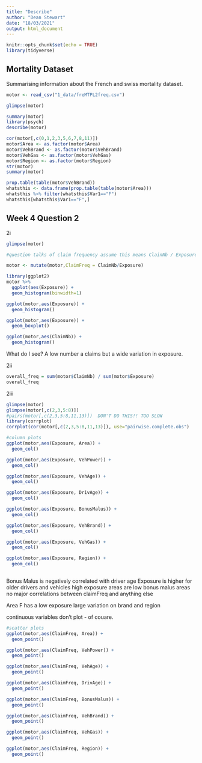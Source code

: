 ```yaml
---
title: "Describe"
author: "Dean Stewart"
date: "18/03/2021"
output: html_document
---
```


```r
knitr::opts_chunk$set(echo = TRUE)
library(tidyverse)
```

## Mortality Dataset

Summarising information about the French and swiss mortality  dataset.  

```r
motor <- read_csv("1_data/freMTPL2freq.csv")
```

```r
glimpse(motor)

```

```r
summary(motor)
library(psych)
describe(motor)
```

```r
cor(motor[,c(0,1,2,3,5,6,7,8,11)])
motor$Area <- as.factor(motor$Area)
motor$VehBrand <- as.factor(motor$VehBrand)
motor$VehGas <- as.factor(motor$VehGas)
motor$Region <- as.factor(motor$Region)
str(motor)
summary(motor)
```

```r
prop.table(table(motor$VehBrand))
whatsthis <- data.frame(prop.table(table(motor$Area)))
whatsthis %>% filter(whatsthis$Var1=="F")
whatsthis[whatsthis$Var1=="F",]
```
## Week 4 Question 2
2i
```r
glimpse(motor)

#question talks of claim frequency assume this means ClainNb / Exposure

motor <- mutate(motor,ClaimFreq = ClaimNb/Exposure)

library(ggplot2)
motor %>%
  ggplot(aes(Exposure)) +
  geom_histogram(binwidth=1)

ggplot(motor,aes(Exposure)) +
  geom_histogram()

ggplot(motor,aes(Exposure)) +
  geom_boxplot()

ggplot(motor,aes(ClaimNb)) +
  geom_histogram()


```

What do I see?  A low number a claims but a wide variation in exposure.

2ii
```r
overall_freq = sum(motor$ClaimNb) / sum(motor$Exposure)  
overall_freq

```
2iii
```r
glimpse(motor)
glimpse(motor[,c(2,3,5:8)])
#pairs(motor[,c(2,3,5:8,11,13)])  DON'T DO THIS!! TOO SLOW
library(corrplot)
corrplot(cor(motor[,c(2,3,5:8,11,13)]), use="pairwise.complete.obs")

#column plots
ggplot(motor,aes(Exposure, Area)) +
  geom_col()

ggplot(motor,aes(Exposure, VehPower)) +
  geom_col()

ggplot(motor,aes(Exposure, VehAge)) +
  geom_col()

ggplot(motor,aes(Exposure, DrivAge)) +
  geom_col()

ggplot(motor,aes(Exposure, BonusMalus)) +
  geom_col()

ggplot(motor,aes(Exposure, VehBrand)) +
  geom_col()

ggplot(motor,aes(Exposure, VehGas)) +
  geom_col()

ggplot(motor,aes(Exposure, Region)) +
  geom_col()
         
```

Bonus Malus is negatively correlated with driver age
Exposure is higher for older drivers and vehicles
high exposure areas are low bonus malus areas
no major correlations between claimFreq and anything else

Area F has a low exposure
large variation on brand and region

continuous variables don't plot - of couare.


```r
#scatter plots
ggplot(motor,aes(ClaimFreq, Area)) +
  geom_point()

ggplot(motor,aes(ClaimFreq, VehPower)) +
  geom_point()

ggplot(motor,aes(ClaimFreq, VehAge)) +
  geom_point()

ggplot(motor,aes(ClaimFreq, DrivAge)) +
  geom_point()

ggplot(motor,aes(ClaimFreq, BonusMalus)) +
  geom_point()

ggplot(motor,aes(ClaimFreq, VehBrand)) +
  geom_point()

ggplot(motor,aes(ClaimFreq, VehGas)) +
  geom_point()

ggplot(motor,aes(ClaimFreq, Region)) +
  geom_point()
         
```

